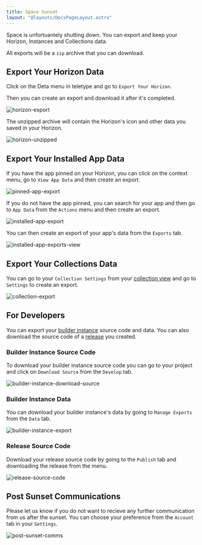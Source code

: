 ```yaml
---
title: Space Sunset
layout: "@layouts/DocsPageLayout.astro"
---
```


Space is unfortuantely shutting down. You can export and keep your Horizon, Instances and Collections data.

All exports will be a `zip` archive that you can download. 

## Export Your Horizon Data

Click on the Deta menu in teletype and go to `Export Your Horizon`. 

Then you can create an export and download it after it's completed.

![horizon-export](/docs_assets/sunset/horizon-export.webp)

The unzipped archive will contain the Horizon's icon and other data you saved in your Horizon.

![horizon-unzipped](/docs_assets/sunset/horizon-unzipped.png)

## Export Your Installed App Data

If you have the app pinned on your Horizon, you can click on the context menu, go to `View App Data` and then create an export.

![pinned-app-export](/docs_assets/sunset/pinned-app-export.webp)

If you do not have the app pinned, you can search for your app and then go to `App Data` from the `Actions` menu and then create an export.

![installed-app-export](/docs_assets/sunset/installed-app-export.webp)

You can then create an export of your app's data from the `Exports` tab.

![installed-app-exports-view](/docs_assets/sunset/installed-app-exports.png)

## Export Your Collections Data

You can go to your `Collection Settings` from your [collection view](/docs/en/use/your-data/collections) and go to `Settings` to create an export. 

![collection-export](/docs_assets/sunset/collection-export.webp)

## For Developers

You can export your [builder instance](/docs/en/build/fundamentals/development/builder-instance) source code and data. You can also download the source code of a [release](/docs/en/publish/releasing) you created.

### Builder Instance Source Code

To download your builder instance source code you can go to your project and click on `Download Source` from the `Develop` tab.

![builder-instance-download-source](/docs_assets/sunset/builder-instance-download-source.png)

### Builder Instance Data

You can download your builder instance's data by going to `Manage Exports` from the `Data` tab.

![builder-instance-export](/docs_assets/sunset/builder-instance-export.webp)

### Release Source Code

Download your release source code by going to the `Publish` tab and downloading the release from the menu.

![release-source-code](/docs_assets/sunset/release-source-code.webp)

## Post Sunset Communications

Please let us know if you do not want to recieve any further communication from us after the sunset. You can choose your preference from the `Account` tab in your `Settings`. 

![post-sunset-comms](/docs_assets/sunset/post-sunset-comms.png)

